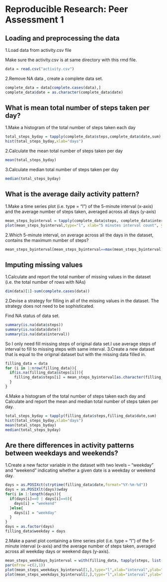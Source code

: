 # Reproducible Research: Peer Assessment 1


## Loading and preprocessing the data
1.Load data from activity.csv file

Make sure the activity.csv is at same directory with this rmd file.
```r
data = read.csv("activity.csv")
```
2.Remove NA data , create a complete data set.
```r
complete_data = data[complete.cases(data),]
complete_data$date = as.character(complete_data$date)
```

## What is mean total number of steps taken per day?
1.Make a histogram of the total number of steps taken each day
```r
total_steps_byday = tapply(complete_data$steps,complete_data$date,sum)
hist(total_steps_byday,xlab="days")
```
2.Calculate the mean total number of steps taken per day
```r
mean(total_steps_byday)
```
3.Calculate median total number of steps taken per day
```r
median(total_steps_byday)
```

## What is the average daily activity pattern?
1.Make a time series plot (i.e. type = "l") of the 5-minute interval (x-axis) and the average number of steps taken, averaged across all days (y-axis)
```r
mean_steps_byinterval = tapply(complete_data$steps, complete_data$interval, mean)
plot(mean_steps_byinterval,type="l", xlab="5 minutes interval count", ylab="average number of steps")
```
2.Which 5-minute interval, on average across all the days in the dataset, contains the maximum number of steps?
```r
mean_steps_byinterval[mean_steps_byinterval==max(mean_steps_byinterval)]
```

## Imputing missing values
1.Calculate and report the total number of missing values in the dataset (i.e. the total number of rows with NAs)
```r
dim(data)[1]-sum(complete.cases(data))
```
2.Devise a strategy for filling in all of the missing values in the dataset. The strategy does not need to be sophisticated. 

Find NA status of data set.
```r
summary(is.na(data$steps))
summary(is.na(data$date))
summary(is.na(data$interval))
```
So I only need fill missing steps of original data set.I use average steps of interval to fill to missing steps with same interval.
3.Create a new dataset that is equal to the original dataset but with the missing data filled in.
```r
filling_data = data
for (i in 1:nrow(filling_data)){
  if(is.na(filling_data$steps[i])){
    filling_data$steps[i] = mean_steps_byinterval[as.character(filling_data$interval[i])]
  }
}
```
4.Make a histogram of the total number of steps taken each day and Calculate and report the mean and median total number of steps taken per day. 
```r
total_steps_byday = tapply(filling_data$steps,filling_data$date,sum)
hist(total_steps_byday,xlab="days")
mean(total_steps_byday)
median(total_steps_byday)
```

## Are there differences in activity patterns between weekdays and weekends?
1.Create a new factor variable in the dataset with two levels – “weekday” and “weekend” indicating whether a given date is a weekday or weekend day.
```r
days = as.POSIXct(strptime(filling_data$date,format="%Y-%m-%d"))
days = as.POSIXlt(days)$wday
for(i in 1:length(days)){
  if(days[i]==0 | days[i]==6){
    days[i] = "weekend"
  }else{
    days[i] = "weekday"
  }
}
days = as.factor(days)
filling_data$weekday = days
```
2.Make a panel plot containing a time series plot (i.e. type = "l") of the 5-minute interval (x-axis) and the average number of steps taken, averaged across all weekday days or weekend days (y-axis).
```r
mean_steps_weekdays_byinterval = with(filling_data, tapply(steps, list(weekday,interval), mean))
par(mfrow =c(2,1))
plot(mean_steps_weekdays_byinterval[1,],type="l",xlab="interval",ylab="number of steps",main="weekday")
plot(mean_steps_weekdays_byinterval[2,],type="l",xlab="interval",ylab="number of steps",main="weekend")
```
